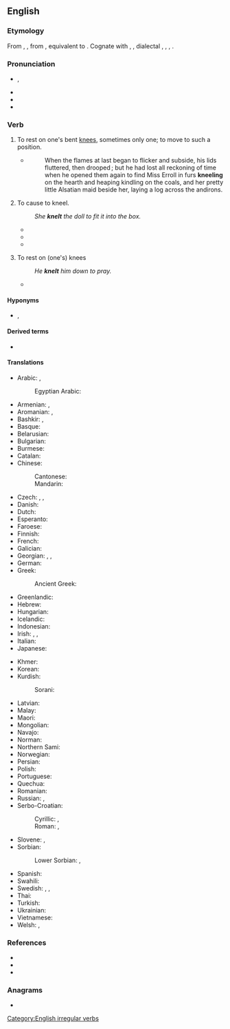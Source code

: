 ==English==

===Etymology===
From {{etyl|enm|en}} {{m|enm|knelen}}, {{m|enm|knewlen}}, from {{etyl|ang|en}} {{m|ang|cnēowlian||to kneel}}, equivalent to {{suffix|en|knee|le}}. Cognate with {{cog|nl|knielen||to kneel}}, {{cog|nds|knelen||to kneel}}, {{etyl|de|-}} dialectal {{m|de|knielen}}, {{m|de|kneulen}}, {{m|de|knülen||to kneel}}, {{cog|da|knæle||to kneel}}.

===Pronunciation===
* {{enPR|nēl}}, {{IPA|en|/niːl/}}
* {{audio|en|en-us-kneel.ogg|Audio (US)}}
* {{rhymes|en|iːl}}
* {{homophones|en|Neal|Neil|Niel}}

===Verb===
{{en-verb|kneels|kneeling|knelt|past2=kneeled}}

# {{lb|en|intransitive}} To rest on one's bent [[knee]]s, sometimes only one; to move to such a position.
#* {{RQ:Chmbrs YngrSt|III}}
#*: When the flames at last began to flicker and subside, his lids fluttered, then drooped ; but he had lost all reckoning of time when he opened them again to find Miss Erroll in furs '''kneeling''' on the hearth and heaping kindling on the coals, and her pretty little Alsatian maid beside her, laying a log across the andirons.
# {{lb|en|transitive}} To cause to kneel.
#: ''She '''knelt''' the doll to fit it into the box.''
#* {{quote-journal|en| journal=The Ludgate Illustrated Magazine| title=The Red Rosary| author=K.L. Montgomery| volume=6| page=47| url=https://books.google.com/books?id=tTQZAAAAYAAJ| year=1898| passage=Raising the girl with unexpected strength, she bore her towards the chapel, the firesparks flickered in her eyes, as she '''knelt''' her burden against the altar step.}}
#* {{quote-book|en|title=On a Different Note| page=47| url=https://books.google.com/books?isbn=0953049221| author=Norman Horrod| year=2007| passage='''Kneel''' him down and stick his head in. No, don't let him up, just hold him there.}}
#* {{quote-book|en|title=Fraud Fighter: My Fables and Foibles| page=201| url=https://books.google.com/books?isbn=0470636777| author=Joseph T. Wells| year=2011| passage=He took the wife in his car to the piney woods outside town, and '''knelt''' her down.}}
# {{lb|en|reflexive|archaic}} To rest on (one's) knees
#: ''He '''knelt''' him down to pray.''
#* {{quote-book|en|title=The Poetical Works of Hemans, Heber, and Pollok| page=33| chapter=The Course of Time| author=Robert Pollok| url=https://books.google.com/books?id=4uSepgJLBp0C| year=1833| passage=Just when the damsel '''kneeled''' herself to pray.}}

====Hyponyms====
* {{l|en|kneel down}}, {{l|en|genuflect}}

====Derived terms====
* {{l|en|kneeler}}

====Translations====
{{trans-top|to stoop down and rest on the knee}}
* Arabic: {{t|ar|رَكَعَ}}, {{t|ar|جَثَا}}
*: Egyptian Arabic: {{t|arz|ركع|tr=rakaʕ}}
* Armenian: {{t+|hy|ծնկի գալ}}, {{t|hy|խոնարվել}}
* Aromanian: {{t|rup|ndzinucljedzu}}, {{t|rup|ndzinuclju}}
* Bashkir: {{t|ba|тубыҡланыу|sc=Cyrl}}, {{t|ba|теҙләнеү|sc=Cyrl}}
* Basque: {{t+|eu|belaunikatu}}
* Belarusian: {{t|be|укленчваць|impf}}  
* Bulgarian: {{t+|bg|коленича|sc=Cyrl}}
* Burmese: {{t+|my|ဒူးထောက်}}
* Catalan: {{t+|ca|agenollar-se}}
* Chinese:
*: Cantonese: {{t|yue|跪|tr=gwai6|sc=Hani}}
*: Mandarin: {{t+|cmn|下跪|tr=xiàguì|sc=Hani}}
* Czech: {{t+|cs|kleknout|alt=kleknout si}}, {{t+|cs|pokleknout}}, {{t+|cs|klečet}}
* Danish: {{t|da|knæle}}
* Dutch: {{t+|nl|knielen}}
* Esperanto: {{t|eo|genui}}
* Faroese: {{t|fo|leggja seg á knæ}}
* Finnish: {{t+|fi|polvistua}}
* French: {{t+|fr|agenouiller|alt=s'agenouiller}}
* Galician: {{t+|gl|axeonllar}}
* Georgian: {{t|ka|მუხლზე}}, {{t|ka|მუხლის მოყრა}}, {{t|ka|დაჩოქება}}
* German: {{t+|de|knien}}
* Greek: {{t+|el|γονατίζω}}
*: Ancient Greek: {{t|grc|προσκυνέω}}
* Greenlandic: {{t|kl|seeqqumiarpoq}}
* Hebrew: {{t+|he|כָּרַע|tr=kara`|sc=Hebr}}
* Hungarian: {{t+|hu|térdel}}
* Icelandic: {{t|is|krjúpa}}
* Indonesian: {{t+|id|lutut|alt=berlutut}}
* Irish: {{t|ga|sléacht}} {{qualifier|move to a kneeling position}}, {{t|ga|[[téigh]] [[ar]] [[do]] [[glúine|ghlúine]]}} {{qualifier|move to a kneeling position}}, {{t|ga|[[bí]] [[ar]] [[do]] [[glúine|ghlúine]]}} {{qualifier|be in a kneeling position}}
* Italian: {{t+|it|inginocchiarsi}}
* Japanese: {{t+|ja|跪く|tr=[[ひざまずく]], hizamazuku|sc=Jpan}}
{{trans-mid}}
* Khmer: {{t+|km|លុត|tr=lut|sc=Khmr}}
* Korean: {{t+|ko|꿇다}}
* Kurdish:
*: Sorani: {{t+|ku|چه‌کبوون}}
* Latvian: {{t|lv|nomesties ceļos}}
* Malay: {{t|ms|berlutut}}
* Maori: {{t|mi|tūturi}}
* Mongolian: {{t|mn|өвдөг сөгдөн}}
* Navajo: {{t|nv|ntsideegeeh}}
* Norman: {{t|nrf|agenouoilli|alt=s'agenouoilli}}
* Northern Sami: {{t|se|čippostit}}
* Norwegian: {{t+|no|knele}}
* Persian: {{t+|fa|زانو زدن|tr=zânu zadan|sc=fa-Arab}}
* Polish: {{t+|pl|klęczeć}}
* Portuguese: {{t|pt|[[ajoelhar]]-[[se]]}}
* Quechua: {{t|qu|ullpukuy}}
* Romanian: {{t+|ro|îngenunchea}}
* Russian: {{t+|ru|преклоня́ться|impf}}, {{t|ru|[[стоя́ть]] [[н]]а [[колено|коле́нях]]|impf}}
* Serbo-Croatian:
*: Cyrillic: {{t|sh|клекнути|pf}}, {{t|sh|клечати|impf}}
*: Roman: {{t+|sh|kleknuti|pf}}, {{t+|sh|klečati|impf}}
* Slovene: {{t+|sl|poklekniti}}, {{t+|sl|klečati}}
* Sorbian:
*: Lower Sorbian: {{t|dsb|klěkaś|alt=klěkaś (se)|impf}} {{qualifier|move to a kneeling position}}, {{t|dsb|kólenkowaś|impf}} {{qualifier|be in a kneeling position}}
* Spanish: {{t+|es|arrodillarse}}
* Swahili: {{t|sw|kupiga magoti}}
* Swedish: {{t|sv|knäböja}}, {{t|sv|knäfalla}}, {{t|sv|falla på knä}}
* Thai: {{t+|th|คุกเข่า}}
* Turkish: {{t+|tr|diz çökmek}}
* Ukrainian: {{t|uk|ставати на коліна|impf}}
* Vietnamese: {{t+|vi|quì}}
* Welsh: {{t+|cy|penlinio}}, {{t|cy|penglinio}}
{{trans-bottom}}

===References===
* {{R:Century 1911}}
* {{R:Webster 1913}}
* {{R:OneLook}}

===Anagrams===
* {{anagrams|en|a=eekln|Kēlen}}

[[Category:English irregular verbs]]
